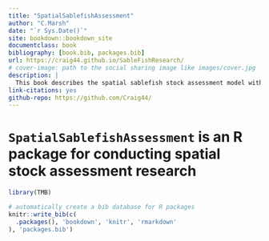 ```yaml
--- 
title: "SpatialSablefishAssessment"
author: "C.Marsh"
date: "`r Sys.Date()`"
site: bookdown::bookdown_site
documentclass: book
bibliography: [book.bib, packages.bib]
url: https://craig44.github.io/SableFishResearch/
# cover-image: path to the social sharing image like images/cover.jpg
description: |
  This book describes the spatial sablefish stock assessment model with examples of how to use it.
link-citations: yes
github-repo: https://github.com/Craig44/
---
```


# `SpatialSablefishAssessment` is an R package for conducting spatial stock assessment research



```r
library(TMB)

```




```r
# automatically create a bib database for R packages
knitr::write_bib(c(
  .packages(), 'bookdown', 'knitr', 'rmarkdown'
), 'packages.bib')
```
